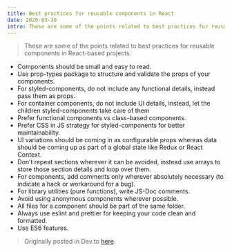 ```yaml
---
title: Best practices for reusable components in React
date: 2020-03-30
intro: These are some of the points related to best practices for reusable components in React-based projects.
---
```


> These are some of the points related to best practices for reusable components in React-based projects.

- Components should be small and easy to read.
- Use prop-types package to structure and validate the props of your components.
- For styled-components, do not include any functional details, instead pass them as props.
- For container components, do not include UI details, instead, let the children styled-components take care of them
- Prefer functional components vs class-based components.
- Prefer CSS in JS strategy for styled-components for better maintainability.
- UI variations should be coming in as configurable props whereas data should be coming up as part of a global state like Redux or React Context.
- Don’t repeat sections wherever it can be avoided, instead use arrays to store those section details and loop over them.
- For components, add comments only wherever absolutely necessary (to indicate a hack or workaround for a bug).
- For library utilities (pure functions), write JS-Doc comments.
- Avoid using anonymous components wherever possible.
- All files for a component should be part of the same folder.
- Always use eslint and prettier for keeping your code clean and formatted.
- Use ES6 features.

> Originally posted in Dev.to [here](https://dev.to/chaituknag/best-practices-for-reusable-components-in-react-1cm9).
